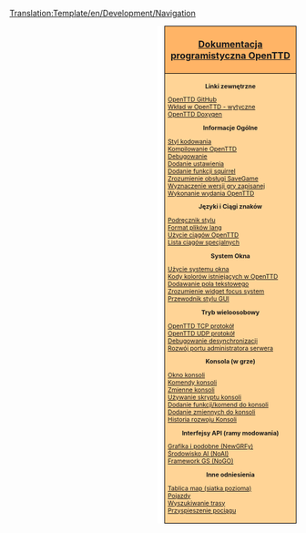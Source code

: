 <noinclude>[[Translation:Template/en/Development/Navigation]]</noinclude><noinclude></noinclude><div style="float:right; padding-left:12px; background:#ffffff;">
<div style="width:220px; border:1px solid #000000; background:#ffb466; padding:5px; -moz-border-radius-topleft:5px; -moz-border-radius-topright:5px; font-size: 12pt;">
<center><strong><font size="3">[[pl/Development/Main Page|Dokumentacja programistyczna OpenTTD]]</font></strong></center>
</div>
<div style="width:220px;  border:1px solid black; border-top-width: 0px; background:#ffd496; padding:5px; -moz-border-radius-bottomleft:5px; -moz-border-radius-bottomright:8px; font-size: 8pt;">

<center>'''Linki zewnętrzne'''</center>
[https://github.com/OpenTTD/OpenTTD OpenTTD GitHub]<br />
[https://github.com/OpenTTD/OpenTTD/blob/master/CONTRIBUTING.md Wkład w OpenTTD - wytyczne]<br />
[http://docs.openttd.org OpenTTD Doxygen]

<center>'''Informacje Ogólne'''</center>
[[pl/Development/Styl kodowania|Styl kodowania]]<br/>
<!-- [[:Category:Compiling_OpenTTD|Kompilowanie OpenTTD]]<br/> -->
<!-- [[:Category:Kompilowanie_OpenTTD/Pl|Kompilowanie OpenTTD]]<br/> ~~~~ -->
[[:Category:pl/Kompilacja OpenTTD|Kompilowanie OpenTTD]]<br/>
[[pl/Development/Debugowanie|Debugowanie]]<br/>
[[en/Archive/Source/OpenTTDDevBlackBook/Settings/AddSetting|Dodanie ustawienia]]<br/>
[[en/Archive/Source/OpenTTDDevBlackBook/NoAI/Adding a squirrel function|Dodanie funkcji squirrel]]<br/>
[[en/Archive/Source/OpenTTDDevBlackBook/Map/SaveGame|Zrozumienie obsługi SaveGame]]<br/>
[[en/Archive/Source/OpenTTDDevBlackBook/Settings/CreateSavegame|Wyznaczenie wersji gry zapisanej ]]<br/>
[[en/Development/Doing an OpenTTD release|Wykonanie wydania OpenTTD]]<br/>

<center>'''Języki i Ciągi znaków'''</center>
[[pl/Development/Podręcznik stylu|Podręcznik stylu ]]<br/>
[[pl/Archive/Source/Format plików lang|Format plików lang]]<br/>
[[en/Archive/Source/Strings|Użycie ciągów OpenTTD ]]<br />
[[en/Archive/Source/OpenTTDDevBlackBook/Special strings|Lista ciągów specjalnych]]

<center>'''System Okna'''</center>
[[en/Archive/Source/OpenTTDDevBlackBook/Window/UseWindows|Użycie systemu okna]]<br/>
[[en/Archive/Source/OpenTTDDevBlackBook/Window/Colours|Kody kolorów istniejących w OpenTTD]]<br/>
[[en/Archive/Source/OpenTTDDevBlackBook/Window/TextEdit|Dodawanie pola tekstowego]]<br/>
[[en/Archive/Source/OpenTTDDevBlackBook/Window/WidgetFocus|Zrozumienie widget focus system]]<br/>
[[en/Development/GUI Style Guide|Przewodnik stylu GUI]]<br/>

<center>'''Tryb wieloosobowy'''</center>
[[en/Archive/Source/OpenTTDDevBlackBook/Network/TCP|OpenTTD TCP protokół]]<br/>
[[en/Archive/Source/OpenTTDDevBlackBook/Network/UDP|OpenTTD UDP protokół]]<br/>
[[en/Archive/Source/OpenTTDDevBlackBook/Network/Desync debugging|Debugowanie desynchronizacji]]<br/>
[[en/Development/Server Admin Port Development|Rozwój portu administratora serwera]]

<center>'''Konsola (w grze)'''</center>
[[pl/Manual/Konsola|Okno konsoli]]<br/>
[[en/Manual/Console|Komendy konsoli]]<br/>
[[en/Manual/Console|Zmienne konsoli]]<br/>
[[en/Archive/Source/OpenTTDDevBlackBook/IConsole/Scripting|Używanie skryptu konsoli]]<br/>
[[en/Archive/Source/OpenTTDDevBlackBook/IConsole/AddFunctions|Dodanie funkcji/komend do konsoli]]<br/>
[[en/Archive/Source/OpenTTDDevBlackBook/IConsole/AddVariables|Dodanie zmiennych do konsoli]]<br/>
[[en/Archive/Source/OpenTTDDevBlackBook/IConsole/History|Historia rozwoju Konsoli]]

<center>'''Interfejsy API (ramy modowania)'''</center>
[[pl/Development/NewGRF/Main Page|Grafika i podobne (NewGRFy)]]<br />
[[en/Development/Script/Main Page|Środowisko AI (NoAI)]]<br />
[[en/Manual/Game script|Framework GS (NoGO)]]<br/>

<center>'''Inne odniesienia'''</center>
[[en/Archive/Source/Map array (landscape grid)|Tablica map (siatka pozioma)]]<br/>
[[en/Archive/Source/OpenTTDDevBlackBook/Simulation/Vehicles|Pojazdy]]<br/>
[[en/Archive/Source/OpenTTDDevBlackBook/Simulation/Pathfinding|Wyszukiwanie trasy]]<br/>
[[en/Archive/Source/OpenTTDDevBlackBook/Simulation/Train Acceleration|Przyspieszenie pociągu]]<br/>


</div>
</div>